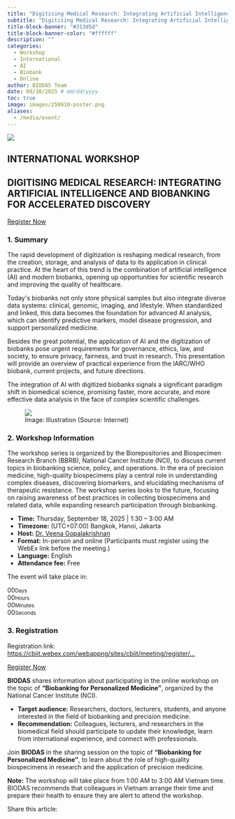 ```yaml
---
title: "Digitising Medical Research: Integrating Artificial Intelligence and Biobanking for Accelerated Discovery"
subtitle: "Digitising Medical Research: Integrating Artificial Intelligence and Biobanking for Accelerated Discovery"
title-block-banner: "#313d5d"
title-block-banner-color: "#ffffff"
description: ""
categories:
  - Workshop
  - International
  - AI
  - Biobank
  - Online
author: BIODAS Team
date: 09/10/2025 # mm/dd/yyyy
toc: true
image: images/250910-poster.png
aliases: 
  - /media/event/
---
```


![](images/250910-poster.png){fig-align="center" class="img-cover"}



```{=html}
<!-- Attach CSS file -->
<link rel="stylesheet" href="section-event-template.css">

<!-- Font Awesome CDN (to display social media icons) -->
<link rel="stylesheet" href="https://cdnjs.cloudflare.com/ajax/libs/font-awesome/6.5.0/css/all.min.css">

<section class="section-event-template">
  <div class="event-hero">
    <div class="light-beam"></div>

    <!-- PARTICLES -->
    <div class="particle-container">
      <div class="particle"></div><div class="particle"></div><div class="particle"></div>
      <div class="particle"></div><div class="particle"></div><div class="particle"></div>
      <div class="particle"></div><div class="particle"></div>
    </div>

    <div class="overlay"></div>
    <div class="hero-content">
      <h1 class="hero-title shimmer">INTERNATIONAL WORKSHOP</h1>
      <h2 class="hero-subtitle">
        DIGITISING MEDICAL RESEARCH: INTEGRATING ARTIFICIAL INTELLIGENCE AND BIOBANKING FOR ACCELERATED DISCOVERY
      </h2>
      <a href="https://cbiit.webex.com/webappng/sites/cbiit/meeting/register/e9797166f4df411485ea03bc6050a985?ticket=4832534b00000007410103467bbb9fe6eae9bf4d27789b6ec7cc5fd886660b279888ccd469760374&timestamp=1759833481004&RGID=r9eca86620bdd4e16c1f14910c757478f&isAutoPopRegisterForm=false" class="btn-register" target="_blank">
        Register Now
      </a>
    </div>
  </div>

  <div class="event-body">
    <h3>1. Summary</h3>
    <p>
      The rapid development of digitization is reshaping medical research, from the creation, storage, and analysis of data to its application in clinical practice. At the heart of this trend is the combination of artificial intelligence (AI) and modern biobanks, opening up opportunities for scientific research and improving the quality of healthcare.
    </p>

    <p>
      Today's biobanks not only store physical samples but also integrate diverse data systems: clinical, genomic, imaging, and lifestyle. When standardized and linked, this data becomes the foundation for advanced AI analysis, which can identify predictive markers, model disease progression, and support personalized medicine.
    </p>

    <p>
      Besides the great potential, the application of AI and the digitization of biobanks pose urgent requirements for governance, ethics, law, and society, to ensure privacy, fairness, and trust in research. This presentation will provide an overview of practical experience from the IARC/WHO biobank, current projects, and future directions.
    </p>

    <p>
      The integration of AI with digitized biobanks signals a significant paradigm shift in biomedical science, promising faster, more accurate, and more effective data analysis in the face of complex scientific challenges.
    </p>

    <figure>
      <div class="img-wrap">
        <img src="https://i.pinimg.com/1200x/e5/65/73/e56573ad1b60b1fe0cac02c338fb8d88.jpg" class="img" />
      </div>
      <figcaption>
        Image: Illustration (Source: Internet)
      </figcaption>
    </figure>

    <h3>2. Workshop Information</h3>
    <p>
      The workshop series is organized by the Biorepositories and Biospecimen Research Branch (BBRB), National Cancer Institute (NCI), to discuss current topics in biobanking science, policy, and operations. 
      In the era of precision medicine, high-quality biospecimens play a central role in understanding complex diseases, discovering biomarkers, and elucidating mechanisms of therapeutic resistance. 
      The workshop series looks to the future, focusing on raising awareness of best practices in collecting biospecimens and related data, while expanding research participation through biobanking.
    </p>

    <!-- CALLOUT -->
    <div class="event-callout">
      <ul>
        <li><strong>Time:</strong> Thursday, September 18, 2025 | 1:30 – 3:00 AM</li>
        <li><strong>Timezone:</strong> (UTC+07:00) Bangkok, Hanoi, Jakarta</li>
        <li><strong>Host:</strong> <a href="https://www.linkedin.com/in/veenagopalakrishnan/" target="_blank">Dr. Veena Gopalakrishnan</a></li>
        <li><strong>Format:</strong> In-person and online (Participants must register using the WebEx link before the meeting.)</li>
        <li><strong>Language:</strong> English</li>
        <li><strong>Attendance fee:</strong> Free</li>
      </ul>
    </div>

    <!-- COUNTDOWN -->
    <div class="countdown-container">
      <p id="countdown-label" class="countdown-label">The event will take place in:</p>
      <div class="countdown" id="countdown">
        <div class="digit"><span id="days">00</span><small>Days</small></div>
        <div class="digit"><span id="hours">00</span><small>Hours</small></div>
        <div class="digit"><span id="minutes">00</span><small>Minutes</small></div>
        <div class="digit"><span id="seconds">00</span><small>Seconds</small></div>
      </div>
    </div>

    <h3>3. Registration</h3>
    <p>
      Registration link:
      <a href="https://cbiit.webex.com/webappng/sites/cbiit/meeting/register/e9797166f4df411485ea03bc6050a985?ticket=4832534b00000007410103467bbb9fe6eae9bf4d27789b6ec7cc5fd886660b279888ccd469760374&timestamp=1759833481004&RGID=r9eca86620bdd4e16c1f14910c757478f&isAutoPopRegisterForm=false" target="_blank">
        https://cbiit.webex.com/webappng/sites/cbiit/meeting/register/...
      </a>
    </p>

    <div class="btn-wrap">
      <a href="https://cbiit.webex.com/webappng/sites/cbiit/meeting/register/e9797166f4df411485ea03bc6050a985?ticket=4832534b00000007410103467bbb9fe6eae9bf4d27789b6ec7cc5fd886660b279888ccd469760374&timestamp=1759833481004&RGID=r9eca86620bdd4e16c1f14910c757478f&isAutoPopRegisterForm=false" class="btn-register" target="_blank">
        Register Now
      </a>
    </div>

    <!-- CALLOUT -->
    <div class="event-callout">
      <p><strong>BIODAS</strong> shares information about participating in the online workshop on the topic of 
        <strong>“Biobanking for Personalized Medicine”</strong>, organized by the National Cancer Institute (NCI).</p>
      <ul>
        <li><strong>Target audience:</strong> Researchers, doctors, lecturers, students, and anyone interested in the field of biobanking and precision medicine.</li>
        <li><strong>Recommendation:</strong> Colleagues, lecturers, and researchers in the biomedical field should participate to update their knowledge, learn from international experience, and connect with professionals.</li>
      </ul>
      <p>Join <strong>BIODAS</strong> in the sharing session on the topic of <strong>“Biobanking for Personalized Medicine”</strong>, to learn about the role of high-quality biospecimens in research and the application of precision medicine.</p>
      <p><strong>Note:</strong> The workshop will take place from 1:00 AM to 3:00 AM Vietnam time. BIODAS recommends that colleagues in Vietnam arrange their time and prepare their health to ensure they are alert to attend the workshop.</p>
    </div>

    <!-- SOCIAL SHARE -->
    <div class="social-section">
      <p class="share-note">Share this article:</p>
      <div class="social-share">
        <a href="https://www.facebook.com/sharer/sharer.php?u=https://www.biodas.net/media/event/250910-digitising-medical.html/" class="fb" title="Share on Facebook"><i class="fab fa-facebook-f"></i></a>
        <a href="https://twitter.com/intent/tweet?status=https://www.biodas.net/media/event/250910-digitising-medical.html/" class="x" title="Share on X / Twitter"><i class="fab fa-x-twitter"></i></a>
        <a href="https://www.linkedin.com/shareArticle?mini=true&url=https://www.biodas.net/media/event/250910-digitising-medical.html/" class="in" title="Share on LinkedIn"><i class="fab fa-linkedin-in"></i></a>
      </div>
    </div>
  </div>
</section>

```


<!-- Attach JS file -->
<script>
  const targetDate = new Date("Sep 18, 2025 01:30:00").getTime();
</script>

<script src="section-event-template.js"></script>

